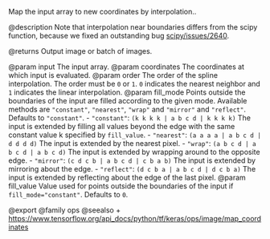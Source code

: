 Map the input array to new coordinates by interpolation..

@description
Note that interpolation near boundaries differs from the scipy function,
because we fixed an outstanding bug
[scipy/issues/2640](https://github.com/scipy/scipy/issues/2640).

@returns
    Output image or batch of images.

@param input The input array.
@param coordinates The coordinates at which input is evaluated.
@param order The order of the spline interpolation. The order must be `0` or
    `1`. `0` indicates the nearest neighbor and `1` indicates the linear
    interpolation.
@param fill_mode Points outside the boundaries of the input are filled
    according to the given mode. Available methods are `"constant"`,
    `"nearest"`, `"wrap"` and `"mirror"` and `"reflect"`. Defaults to
    `"constant"`.
    - `"constant"`: `(k k k k | a b c d | k k k k)`
        The input is extended by filling all values beyond
        the edge with the same constant value k specified by
        `fill_value`.
    - `"nearest"`: `(a a a a | a b c d | d d d d)`
        The input is extended by the nearest pixel.
    - `"wrap"`: `(a b c d | a b c d | a b c d)`
        The input is extended by wrapping around to the opposite edge.
    - `"mirror"`: `(c d c b | a b c d | c b a b)`
        The input is extended by mirroring about the edge.
    - `"reflect"`: `(d c b a | a b c d | d c b a)`
        The input is extended by reflecting about the edge of the last
        pixel.
@param fill_value Value used for points outside the boundaries of the input if
    `fill_mode="constant"`. Defaults to `0`.

@export
@family ops
@seealso
+ <https://www.tensorflow.org/api_docs/python/tf/keras/ops/image/map_coordinates>
